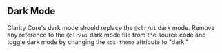
<Meta title="cds-core" />

## Dark Mode

Clarity Core's dark mode should replace the `@clr/ui` dark mode. Remove any reference to the `@clr/ui`
dark mode file from the source code and toggle dark mode by changing the `cds-theme` attribute to "dark."
